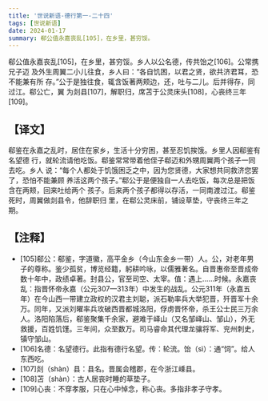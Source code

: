 ```yaml
---
title: '世说新语-德行第一-二十四'
tags: [世说新语]
date: 2024-01-17
summary: 郗公值永嘉丧乱[105]，在乡里，甚穷馁。
---
```


郗公值永嘉丧乱[105]，在乡里，甚穷馁。乡人以公名德，传共饴之[106]。公常携兄子迈
及外生周翼二小儿往食，乡人曰：“各自饥困，以君之贤，欲共济君耳，恐不能兼有所
存。”公于是独往食，辄含饭著两颊边，还，吐与二儿。后并得存，同过江。郗公亡，翼
为剡县[107]，解职归，席苫于公灵床头[108]，心丧终三年[109]。

## 【译文】

郗鉴在永嘉之乱时，居住在家乡，生活十分穷困，甚至忍饥挨饿。乡里人因郗鉴有名望德
行，就轮流请他吃饭。郗鉴常常带着他侄子郗迈和外甥周翼两个孩子一同去吃。乡人
说：“每个人都处于饥饿困乏之中，因为您贤德，大家想共同救济您罢了，恐怕不能兼顾
养活这两个孩子。”郗公于是便独自一人去吃饭，每次总是把饭含在两颊，回来吐给两个
孩子。后来两个孩子都得以存活，一同南渡过江。郗鉴死时，周翼做剡县令，他辞职归
里，在郗公灵床前，铺设草垫，守丧终三年之期。

## 【注释】

- [105]郗公：郗鉴，字道徽，高平金乡（今山东金乡一带）人。公，对老年男子的尊称。鉴少孤贫，博览经籍，躬耕吟咏，以儒雅著名。自晋惠帝至晋成帝数十年中，政绩卓著。封县公，官至司空、太宰。值：遇上……时候。永嘉丧乱：指晋怀帝永嘉（公元307—313年）中发生的战乱。公元311年（永嘉五年）在今山西一带建立政权的汉君主刘聪，派石勒率兵大举犯晋，歼晋军十余万。同年，又派刘曜率兵攻破西晋都城洛阳，俘虏晋怀帝，杀王公士民三万余人。洛阳陷落后，郗鉴聚集千余家，避难于峄山（又名邹峄山、邹山），外无救援，百姓饥馑。三年间，众至数万。司马睿命其代理龙骧将军、兖州刺史，镇守邹山。
- [106]名德：名望德行。此指有德行名望。传：轮流。饴（sì）：通“饲”。给人东西吃。
- [107]剡（shàn）县：县名。晋属会稽郡，在今浙江嵊县。
- [108]苫（shàn）：古人居丧时睡的草垫子。
- [109]心丧：不穿孝服，只在心中悼念，称心丧。多指非孝子守孝。